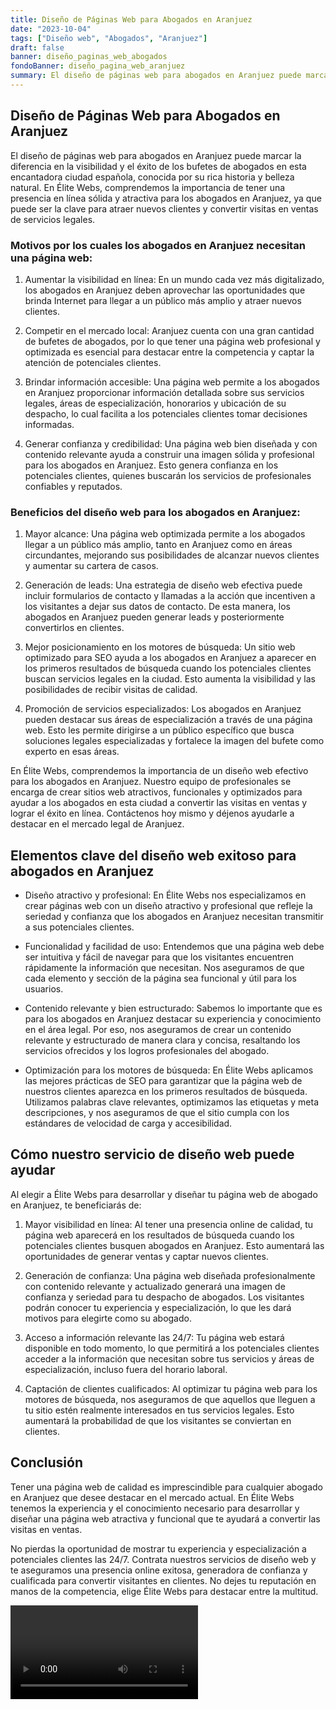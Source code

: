 ```yaml
---
title: Diseño de Páginas Web para Abogados en Aranjuez
date: "2023-10-04"
tags: ["Diseño web", "Abogados", "Aranjuez"]
draft: false
banner: diseño_paginas_web_abogados
fondoBanner: diseño_pagina_web_aranjuez
summary: El diseño de páginas web para abogados en Aranjuez puede marcar la diferencia en la visibilidad y el éxito de los bufetes de abogados en esta encantadora ciudad española, conocida por su rica historia y belleza natural. En Élite Webs, comprendemos la importancia de tener una presencia en línea sólida y atractiva para los abogados en Aranjuez, ya que puede ser la clave para atraer nuevos clientes y convertir visitas en ventas de servicios legales.
---
```



## Diseño de Páginas Web para Abogados en Aranjuez

El diseño de páginas web para abogados en Aranjuez puede marcar la diferencia en la visibilidad y el éxito de los bufetes de abogados en esta encantadora ciudad española, conocida por su rica historia y belleza natural. En Élite Webs, comprendemos la importancia de tener una presencia en línea sólida y atractiva para los abogados en Aranjuez, ya que puede ser la clave para atraer nuevos clientes y convertir visitas en ventas de servicios legales.

### Motivos por los cuales los abogados en Aranjuez necesitan una página web:

1. Aumentar la visibilidad en línea: En un mundo cada vez más digitalizado, los abogados en Aranjuez deben aprovechar las oportunidades que brinda Internet para llegar a un público más amplio y atraer nuevos clientes.

2. Competir en el mercado local: Aranjuez cuenta con una gran cantidad de bufetes de abogados, por lo que tener una página web profesional y optimizada es esencial para destacar entre la competencia y captar la atención de potenciales clientes.

3. Brindar información accesible: Una página web permite a los abogados en Aranjuez proporcionar información detallada sobre sus servicios legales, áreas de especialización, honorarios y ubicación de su despacho, lo cual facilita a los potenciales clientes tomar decisiones informadas.

4. Generar confianza y credibilidad: Una página web bien diseñada y con contenido relevante ayuda a construir una imagen sólida y profesional para los abogados en Aranjuez. Esto genera confianza en los potenciales clientes, quienes buscarán los servicios de profesionales confiables y reputados.

### Beneficios del diseño web para los abogados en Aranjuez:

1. Mayor alcance: Una página web optimizada permite a los abogados llegar a un público más amplio, tanto en Aranjuez como en áreas circundantes, mejorando sus posibilidades de alcanzar nuevos clientes y aumentar su cartera de casos.

2. Generación de leads: Una estrategia de diseño web efectiva puede incluir formularios de contacto y llamadas a la acción que incentiven a los visitantes a dejar sus datos de contacto. De esta manera, los abogados en Aranjuez pueden generar leads y posteriormente convertirlos en clientes.

3. Mejor posicionamiento en los motores de búsqueda: Un sitio web optimizado para SEO ayuda a los abogados en Aranjuez a aparecer en los primeros resultados de búsqueda cuando los potenciales clientes buscan servicios legales en la ciudad. Esto aumenta la visibilidad y las posibilidades de recibir visitas de calidad.

4. Promoción de servicios especializados: Los abogados en Aranjuez pueden destacar sus áreas de especialización a través de una página web. Esto les permite dirigirse a un público específico que busca soluciones legales especializadas y fortalece la imagen del bufete como experto en esas áreas.

En Élite Webs, comprendemos la importancia de un diseño web efectivo para los abogados en Aranjuez. Nuestro equipo de profesionales se encarga de crear sitios web atractivos, funcionales y optimizados para ayudar a los abogados en esta ciudad a convertir las visitas en ventas y lograr el éxito en línea. Contáctenos hoy mismo y déjenos ayudarle a destacar en el mercado legal de Aranjuez.

<GifSeo />

<Cta />

## Elementos clave del diseño web exitoso para abogados en Aranjuez

- Diseño atractivo y profesional: En Élite Webs nos especializamos en crear páginas web con un diseño atractivo y profesional que refleje la seriedad y confianza que los abogados en Aranjuez necesitan transmitir a sus potenciales clientes.

- Funcionalidad y facilidad de uso: Entendemos que una página web debe ser intuitiva y fácil de navegar para que los visitantes encuentren rápidamente la información que necesitan. Nos aseguramos de que cada elemento y sección de la página sea funcional y útil para los usuarios.

- Contenido relevante y bien estructurado: Sabemos lo importante que es para los abogados en Aranjuez destacar su experiencia y conocimiento en el área legal. Por eso, nos aseguramos de crear un contenido relevante y estructurado de manera clara y concisa, resaltando los servicios ofrecidos y los logros profesionales del abogado.

- Optimización para los motores de búsqueda: En Élite Webs aplicamos las mejores prácticas de SEO para garantizar que la página web de nuestros clientes aparezca en los primeros resultados de búsqueda. Utilizamos palabras clave relevantes, optimizamos las etiquetas y meta descripciones, y nos aseguramos de que el sitio cumpla con los estándares de velocidad de carga y accesibilidad.

## Cómo nuestro servicio de diseño web puede ayudar

Al elegir a Élite Webs para desarrollar y diseñar tu página web de abogado en Aranjuez, te beneficiarás de:

1. Mayor visibilidad en línea: Al tener una presencia online de calidad, tu página web aparecerá en los resultados de búsqueda cuando los potenciales clientes busquen abogados en Aranjuez. Esto aumentará las oportunidades de generar ventas y captar nuevos clientes.

2. Generación de confianza: Una página web diseñada profesionalmente con contenido relevante y actualizado generará una imagen de confianza y seriedad para tu despacho de abogados. Los visitantes podrán conocer tu experiencia y especialización, lo que les dará motivos para elegirte como su abogado.

3. Acceso a información relevante las 24/7: Tu página web estará disponible en todo momento, lo que permitirá a los potenciales clientes acceder a la información que necesitan sobre tus servicios y áreas de especialización, incluso fuera del horario laboral.

4. Captación de clientes cualificados: Al optimizar tu página web para los motores de búsqueda, nos aseguramos de que aquellos que lleguen a tu sitio estén realmente interesados ​​en tus servicios legales. Esto aumentará la probabilidad de que los visitantes se conviertan en clientes.

## Conclusión

Tener una página web de calidad es imprescindible para cualquier abogado en Aranjuez que desee destacar en el mercado actual. En Élite Webs tenemos la experiencia y el conocimiento necesario para desarrollar y diseñar una página web atractiva y funcional que te ayudará a convertir las visitas en ventas.

No pierdas la oportunidad de mostrar tu experiencia y especialización a potenciales clientes las 24/7. Contrata nuestros servicios de diseño web y te aseguramos una presencia online exitosa, generadora de confianza y cualificada para convertir visitantes en clientes. No dejes tu reputación en manos de la competencia, elige Élite Webs para destacar entre la multitud.

<Video />

<CtaBot job="Abogados" city="Aranjuez" />

<Gmaps query="Aranjuez+españa+maps" />

